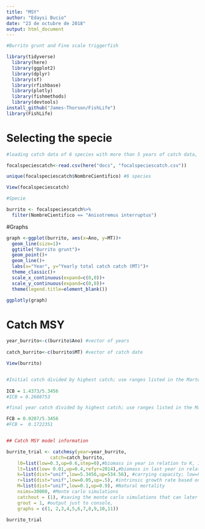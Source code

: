 ```yaml
---
title: "MSY"
author: "Edaysi Bucio"
date: "23 de octubre de 2018"
output: html_document
---
```


```r

#Burrito grunt and Fine scale triggerfish

library(tidyverse) 
  library(here)
  library(ggplot2) 
  library(dplyr) 
  library(sf) 
  library(rfishbase) 
  library(plotly) 
  library(fishmethods) 
  library(devtools) 
install_github("James-Thorson/FishLife") 
library(FishLife) 

```

# Selecting the specie

```r

#loading catch data of 6 species with more than 5 years of catch data, detailed code for this dataset is in the "landing sites.rmd" in docs  

focalspeciescatch<-read.csv(here("docs", "focalspeciescatch.csv"))

unique(focalspeciescatch$NombreCientifico) #6 species  

View(focalspeciescatch)

#Specie

burrito <- focalspeciescatch%>% 
  filter(NombreCientifico == "Anisotremus interruptus")
```

#Graphs 

```r

graph <-ggplot(burrito, aes(x=Ano, y=MT))+ 
  geom_line(size=1)+ 
  ggtitle("Burrito grunt")+ 
  geom_point()+ 
  geom_line()+ 
  labs(x="Year", y="Yearly total catch catch (MT)")+ 
  theme_classic()+ 
  scale_x_continuous(expand=c(0,0))+ 
  scale_y_continuous(expand=c(0,0))+ 
  theme(legend.title=element_blank()) 

ggplotly(graph) 

```


# Catch MSY

```r

year_burrito<-c(burrito$Ano) #vector of years 
 
catch_burrito<-c(burrito$MT) #vector of catch date 

View(burrito)


#Initial catch divided by highest catch; use ranges listed in the Martell publication based on this ratio 
 
ICB = 1.4373/5.3456
#ICB = 0.2688753

#final year catch divided by highest catch; use ranges listed in the Martell publication based on this ratio 

FCB = 0.9207/5.3456
#FCB =  0.1722351


## Catch MSY model information

burrito_trial <- catchmsy(year=year_burrito,
                catch=catch_burrito,
    l0=list(low=0.3,up=0.6,step=0),#biomass in year in relation to K, ICB
    lt=list(low= 0.01,up=0.4,refyr=2014),#biomass in last year in relation to K, years catch divided by highest catch 
    k=list(dist="unif",low=5.3456,up=534.56), #carrying capacity; low=highest reported catch, high=highest catch*100 
    r=list(dist="unif",low=0.05,up=.5), #intrinsic growth rate based on resiliene  #Resilience:Low 
    M=list(dist="unif",low=0.1,up=0.9), #Natural mortality  
    nsims=30000, #Monte carlo simulations  
    catchout = (1), #saving the monte carlo simulations that can later be graphed 
    grout = 1, #output just to console, 
    graphs = c(1, 2,3,4,5,6,7,8,9,10,11)) 

burrito_trial

```

